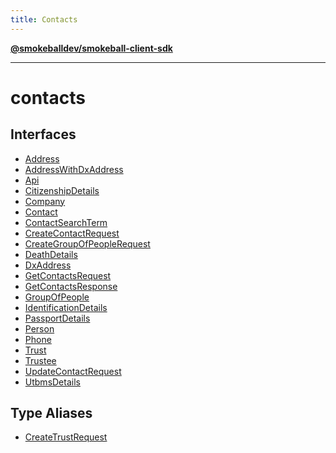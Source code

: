 ```yaml
---
title: Contacts
---
```

[**@smokeballdev/smokeball-client-sdk**](./../../../README)

***

# contacts

## Interfaces

- [Address](./interfaces/Address)
- [AddressWithDxAddress](./interfaces/AddressWithDxAddress)
- [Api](./interfaces/Api)
- [CitizenshipDetails](./interfaces/CitizenshipDetails)
- [Company](./interfaces/Company)
- [Contact](./interfaces/Contact)
- [ContactSearchTerm](./interfaces/ContactSearchTerm)
- [CreateContactRequest](./interfaces/CreateContactRequest)
- [CreateGroupOfPeopleRequest](./interfaces/CreateGroupOfPeopleRequest)
- [DeathDetails](./interfaces/DeathDetails)
- [DxAddress](./interfaces/DxAddress)
- [GetContactsRequest](./interfaces/GetContactsRequest)
- [GetContactsResponse](./interfaces/GetContactsResponse)
- [GroupOfPeople](./interfaces/GroupOfPeople)
- [IdentificationDetails](./interfaces/IdentificationDetails)
- [PassportDetails](./interfaces/PassportDetails)
- [Person](./interfaces/Person)
- [Phone](./interfaces/Phone)
- [Trust](./interfaces/Trust)
- [Trustee](./interfaces/Trustee)
- [UpdateContactRequest](./interfaces/UpdateContactRequest)
- [UtbmsDetails](./interfaces/UtbmsDetails)

## Type Aliases

- [CreateTrustRequest](./type-aliases/CreateTrustRequest)
